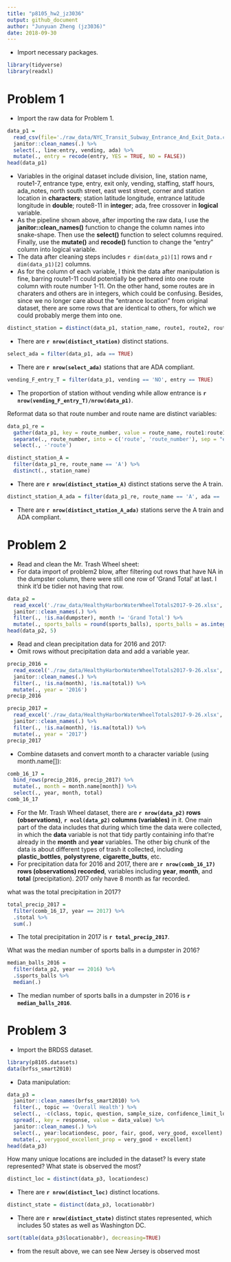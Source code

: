 ```yaml
---
title: "p8105_hw2_jz3036"
output: github_document
author: "Junyuan Zheng (jz3036)"
date: 2018-09-30
---
```


* Import necessary packages.
```r
library(tidyverse)
library(readxl)
```


# Problem 1

* Import the raw data for Problem 1.
```r
data_p1 = 
  read_csv(file='./raw_data/NYC_Transit_Subway_Entrance_And_Exit_Data.csv') %>%
  janitor::clean_names(.) %>%
  select(., line:entry, vending, ada) %>%
  mutate(., entry = recode(entry, YES = TRUE, NO = FALSE))
head(data_p1)
```

* Variables in the original dataset include division, line, station name, route1-7, entrance type, entry, exit only, vending, staffing, staff hours, ada_notes, north south street, east west street, corner and station location in __characters__; station latitude longitude, entrance latitude longitude in __double__; route8-11 in __integer__; ada, free crossover in __logical__ variable.
* As the pipeline shown above, after importing the raw data, I use the __janitor::clean_names()__ function to change the column names into snake-shape. Then use the __select()__ function to select columns required. Finally, use the __mutate()__ and __recode()__ function to change the "entry" column into logical variable.
* The data after cleaning steps includes `r dim(data_p1)[1]` rows and `r dim(data_p1)[2]` columns.
* As for the column of each variable, I think the data after manipulation is fine, barring route1-11 could potentially be gethered into one route column with route number 1-11. On the other hand, some routes are in charaters and others are in integers, which could be confusing. Besides, since we no longer care about the "entrance location" from original dataset, there are some rows that are identical to others, for which we could probably merge them into one.

```r
distinct_station = distinct(data_p1, station_name, route1, route2, route3, route4, route5, route6, route7, route8, route9, route10, route11)
```
* There are __`r nrow(distinct_station)`__ distinct stations.

```r
select_ada = filter(data_p1, ada == TRUE)
```
* There are __`r nrow(select_ada)`__ stations that are ADA compliant.

```r
vending_F_entry_T = filter(data_p1, vending == 'NO', entry == TRUE)
```
* The proportion of station without vending while allow entrance is __`r nrow(vending_F_entry_T)/nrow(data_p1)`__.

Reformat data so that route number and route name are distinct variables:
```r
data_p1_re = 
  gather(data_p1, key = route_number, value = route_name, route1:route11) %>%
  separate(., route_number, into = c('route', 'route_number'), sep = "e") %>%
  select(., -'route')
```

```r
distinct_station_A =
  filter(data_p1_re, route_name == 'A') %>%
  distinct(., station_name)
```
* There are __`r nrow(distinct_station_A)`__ distinct stations serve the A train.

```r
distinct_station_A_ada = filter(data_p1_re, route_name == 'A', ada == 'TRUE')
```
* There are __`r nrow(distinct_station_A_ada)`__ stations serve the A train and ADA compliant.

# Problem 2

* Read and clean the Mr. Trash Wheel sheet:
* For data import of problem2 blow, after filtering out rows that have NA in the dumpster column, there were still one row of 'Grand Total' at last. I think it'd be tidier not having that row.
```r
data_p2 = 
  read_excel('./raw_data/HealthyHarborWaterWheelTotals2017-9-26.xlsx', sheet = 1, range = cell_cols("A:N")) %>% 
  janitor::clean_names(.) %>%
  filter(., !is.na(dumpster), month != 'Grand Total') %>% 
  mutate(., sports_balls = round(sports_balls), sports_balls = as.integer(sports_balls))
head(data_p2, 5)
```

* Read and clean precipitation data for 2016 and 2017:
* Omit rows without precipitation data and add a variable year.
```r
precip_2016 = 
  read_excel('./raw_data/HealthyHarborWaterWheelTotals2017-9-26.xlsx', sheet = 4, range = "A2:B15") %>% 
  janitor::clean_names(.) %>%
  filter(., !is.na(month), !is.na(total)) %>%
  mutate(., year = '2016')
precip_2016
```
```r
precip_2017 = 
  read_excel('./raw_data/HealthyHarborWaterWheelTotals2017-9-26.xlsx', sheet = 3, range = "A2:B15") %>% 
  janitor::clean_names(.) %>%
  filter(., !is.na(month), !is.na(total)) %>%
  mutate(., year = '2017')
precip_2017
```

* Combine datasets and convert month to a character variable (using month.name[]):
```r
comb_16_17 = 
  bind_rows(precip_2016, precip_2017) %>% 
  mutate(., month = month.name[month]) %>% 
  select(., year, month, total)
comb_16_17
```

* For the Mr. Trash Wheel dataset, there are __`r nrow(data_p2)` rows (observations)__, __`r ncol(data_p2)` columns (variables)__ in it. One main part of the data includes that during which time the data were collected, in which the __data__ variable is not that tidy partly containing info that're already in the __month__ and __year__ variables. The other big chunk of the data is about different types of trash it collected, including __plastic_bottles__, __polystyrene__, __cigarette_butts__, etc.
* For precipitation data for 2016 and 2017, there are __`r nrow(comb_16_17)` rows (observations) recorded__, variables including __year__, __month__, and __total__ (precipitation). 2017 only have 8 month as far recorded.

what was the total precipitation in 2017?
```r
total_precip_2017 = 
  filter(comb_16_17, year == 2017) %>%
  .$total %>% 
  sum(.)
```
* The total precipitation in 2017 is __`r total_precip_2017`__.

What was the median number of sports balls in a dumpster in 2016?
```r
median_balls_2016 = 
  filter(data_p2, year == 2016) %>%
  .$sports_balls %>%
  median(.)
```
* The median number of sports balls in a dumpster in 2016 is __`r median_balls_2016`__.

# Problem 3

* Import the BRDSS dataset.
```r
library(p8105.datasets)
data(brfss_smart2010)
```

* Data manipulation:
```r
data_p3 = 
  janitor::clean_names(brfss_smart2010) %>%
  filter(., topic == 'Overall Health') %>% 
  select(., -c(class, topic, question, sample_size, confidence_limit_low:geo_location)) %>% 
  spread(., key = response, value = data_value) %>%
  janitor::clean_names(.) %>% 
  select(., year:locationdesc, poor, fair, good, very_good, excellent) %>% 
  mutate(., verygood_excellent_prop = very_good + excellent)
head(data_p3)
```

How many unique locations are included in the dataset? Is every state represented? What state is observed the most?
```r
distinct_loc = distinct(data_p3, locationdesc)
```
* There are __`r nrow(distinct_loc)`__ distinct locations.
```r
distinct_state = distinct(data_p3, locationabbr)
```
* There are __`r nrow(distinct_state)`__ distinct states represented, which includes 50 states as well as Washington DC.
```r
sort(table(data_p3$locationabbr), decreasing=TRUE) 
```
* from the result above, we can see New Jersey is observed most

